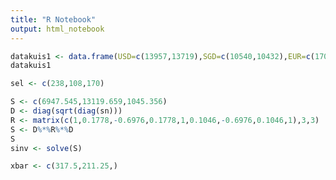 ---
title: "R Notebook"
output: html_notebook
---



```{r}
datakuis1 <- data.frame(USD=c(13957,13719),SGD=c(10540,10432),EUR=c(17063,16893))
datakuis1
```

```{r}
sel <- c(238,108,170)
```


```{r}
S <- c(6947.545,13119.659,1045.356)
D <- diag(sqrt(diag(sn)))
R <- matrix(c(1,0.1778,-0.6976,0.1778,1,0.1046,-0.6976,0.1046,1),3,3)
S <- D%*%R%*%D
S
sinv <- solve(S)
```

```{r}
xbar <- c(317.5,211.25,)
```


